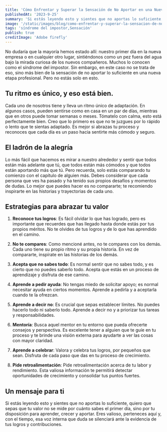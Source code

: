 ```yaml
---
title: 'Cómo Enfrentar y Superar la Sensación de No Aportar en una Nueva Etapa'
publishedAt: '2023-9-25'
summary: 'Si estás leyendo esto y sientes que no aportas lo suficiente, quiero que sepas que tu valor no se mide por cuánto sabes el primer día, sino por tu disposición para aprender, crecer y aportar.'
image: '/static/images/blog/como-enfrentar-y-superar-la-sensacion-de-no-aportar-en-una-nueva-etapa/preview.jpg'
tags: 'síndrome del impostor,Sensación'
publish: true
creditImage: 'Adobe firefly'
---
```


No dudaría que la mayoría hemos estado allí: nuestro primer día en la nueva empresa o en cualquier otro lugar, sintiéndonos como un pez fuera del agua bajo la mirada curiosa de los nuevos compañeros. Muchos lo conocen como el síndrome del impostor. Sin embargo, en este caso no se trata de eso, sino más bien de la sensación de no aportar lo suficiente en una nueva etapa profesional. Pero no estás solo en esto.

## Tu ritmo es único, y eso está bien.

Cada uno de nosotros tiene y lleva un ritmo único de adaptación. En algunos casos, pueden sentirse como en casa en un par de días, mientras que en otros puede tomar semanas o meses. Tómatelo con calma, esto está perfectamente bien. Creo que lo primero es que no te juzgues por lo rápido o lento que te sientas adaptado. Es mejor si abrazas tu proceso y reconoces que cada día es un paso hacia sentirte más cómodo y seguro.

## El ladrón de la alegría

Lo más fácil que hacemos es mirar a nuestro alrededor y sentir que todos están más adelante que tú, que todos están más cómodos y que todos están aportando más que tú. Pero recuerda, solo estás comparando tu comienzo con el capítulo de alguien más. Debes considerar que cada persona que ves ha pasado y ha tenido sus propios desafíos y momentos de dudas. Lo mejor que puedes hacer es no compararte; te recomiendo inspirarte en las historias y trayectorias de cada uno.

## Estrategias para abrazar tu valor

1. **Reconoce tus logros**: Es fácil olvidar lo que has logrado, pero es importante que recuerdes que has llegado hasta donde estás por tus propios méritos. No te olvides de tus logros y de lo que has aprendido en el camino.

2. **No te compares**: Como mencioné antes, no te compares con los demás. Cada uno tiene su propio ritmo y su propia historia. En vez de compararte, inspírate en las historias de los demás.

3. **Acepta que no sabes todo**: Es normal sentir que no sabes todo, y es cierto que no puedes saberlo todo. Acepta que estás en un proceso de aprendizaje y disfruta de ese camino.

4. **Aprende a pedir ayuda**: No tengas miedo de solicitar apoyo; es normal necesitar ayuda en ciertos momentos. Aprende a pedirla y a aceptarla cuando te la ofrezcan.

5. **Aprende a decir no**: Es crucial que sepas establecer límites. No puedes hacerlo todo ni saberlo todo. Aprende a decir no y a priorizar tus tareas y responsabilidades.

6. **Mentoría**: Busca aquel mentor en tu entorno que pueda ofrecerte consejos y perspectiva. Es excelente tener a alguien que te guíe en tu proceso y te brinde una visión externa para ayudarte a ver las cosas con mayor claridad.

7. **Aprende a celebrar**: Valora y celebra tus logros, por pequeños que sean. Disfruta de cada paso que das en tu proceso de crecimiento.

8. **Pide retroalimentación**: Pide retroalimentación acerca de tu labor y rendimiento. Esta valiosa información te permitirá detectar oportunidades de crecimiento y consolidar tus puntos fuertes.

## Un mensaje para ti

Si estás leyendo esto y sientes que no aportas lo suficiente, quiero que sepas que tu valor no se mide por cuánto sabes el primer día, sino por tu disposición para aprender, crecer y aportar. Eres valioso, perteneces aquí y, con el tiempo, esa voz interna que duda se silenciará ante la evidencia de tus logros y contribuciones.